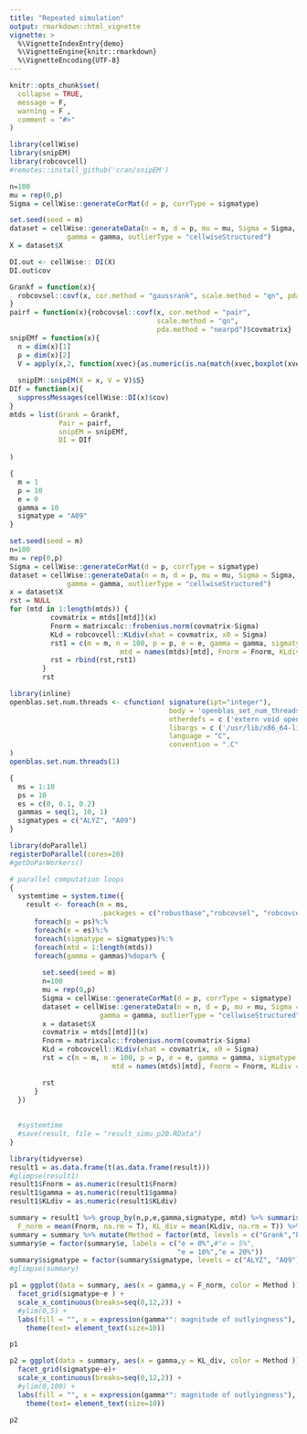 ```yaml
---
title: "Repeated simulation"
output: rmarkdown::html_vignette
vignette: >
  %\VignetteIndexEntry{demo}
  %\VignetteEngine{knitr::rmarkdown}
  %\VignetteEncoding{UTF-8}
---
```


```r
knitr::opts_chunk$set(
  collapse = TRUE, 
  message = F, 
  warning = F , 
  comment = "#>"
)
```

```r
library(cellWise)
library(snipEM)
library(robcovcell)
#remotes::install_github('cran/snipEM')
```


```r
n=100
mu = rep(0,p)
Sigma = cellWise::generateCorMat(d = p, corrType = sigmatype)

set.seed(seed = m)
dataset = cellWise::generateData(n = n, d = p, mu = mu, Sigma = Sigma, perout = e,
              gamma = gamma, outlierType = "cellwiseStructured")
X = dataset$X

DI.out <- cellWise:: DI(X)
DI.out$cov

```

```r

Grankf = function(x){
  robcovsel::covf(x, cor.method = "gaussrank", scale.method = "qn", pda.method = F)$covmatrix
}
pairf = function(x){robcovsel::covf(x, cor.method = "pair", 
                                    scale.method = "qn", 
                                    pda.method = "nearpd")$covmatrix}
snipEMf = function(x){
  n = dim(x)[1]
  p = dim(x)[2]
  V = apply(x,2, function(xvec){as.numeric(is.na(match(xvec,boxplot(xvec,plot=FALSE)$out)))} )
  
  snipEM::snipEM(X = x, V = V)$S}
DIf = function(x){
  suppressMessages(cellWise::DI(x)$cov)
}
mtds = list(Grank = Grankf,
            Pair = pairf,
            snipEM = snipEMf,
            DI = DIf
            
)

```


```r
{
  m = 1
  p = 10
  e = 0
  gamma = 10
  sigmatype = "A09"
}

set.seed(seed = m)
n=100
mu = rep(0,p)
Sigma = cellWise::generateCorMat(d = p, corrType = sigmatype)
dataset = cellWise::generateData(n = n, d = p, mu = mu, Sigma = Sigma, perout = e,
              gamma = gamma, outlierType = "cellwiseStructured")
x = dataset$X
rst = NULL
for (mtd in 1:length(mtds)) {
          covmatrix = mtds[[mtd]](x)
          Fnorm = matrixcalc::frobenius.norm(covmatrix-Sigma)
          KLd = robcovcell::KLdiv(xhat = covmatrix, x0 = Sigma)
          rst1 = c(m = m, n = 100, p = p, e = e, gamma = gamma, sigmatype = sigmatype,
                           mtd = names(mtds)[mtd], Fnorm = Fnorm, KLdiv = KLd)
          rst = rbind(rst,rst1)
        }
        rst
```


```r
library(inline)
openblas.set.num.threads <- cfunction( signature(ipt="integer"),
                                       body = 'openblas_set_num_threads(*ipt);',
                                       otherdefs = c ('extern void openblas_set_num_threads(int);'),
                                       libargs = c ('/usr/lib/x86_64-linux-gnu/openblas-pthread/libblas.so'),
                                       language = "C",
                                       convention = ".C"
)
openblas.set.num.threads(1)
```


```r

{
  ms = 1:10
  ps = 10
  es = c(0, 0.1, 0.2)
  gammas = seq(1, 10, 1)
  sigmatypes = c("ALYZ", "A09")
}

library(doParallel)
registerDoParallel(cores=20)
#getDoParWorkers()

# parallel computation loops
{
  systemtime = system.time({
    result <- foreach(m = ms, 
                      .packages = c("robustbase","robcovsel", "robcovcell"))%:%
      foreach(p = ps)%:%
      foreach(e = es)%:%
      foreach(sigmatype = sigmatypes)%:%
      foreach(mtd = 1:length(mtds))
      foreach(gamma = gammas)%dopar% {
        
        set.seed(seed = m)
        n=100
        mu = rep(0,p)
        Sigma = cellWise::generateCorMat(d = p, corrType = sigmatype)
        dataset = cellWise::generateData(n = n, d = p, mu = mu, Sigma = Sigma, perout = e,
                      gamma = gamma, outlierType = "cellwiseStructured")
        x = dataset$X
        covmatrix = mtds[[mtd]](x)
        Fnorm = matrixcalc::frobenius.norm(covmatrix-Sigma)
        KLd = robcovcell::KLdiv(xhat = covmatrix, x0 = Sigma)
        rst = c(m = m, n = 100, p = p, e = e, gamma = gamma, sigmatype = sigmatype,
                         mtd = names(mtds)[mtd], Fnorm = Fnorm, KLdiv = KLd)

        rst
      }
  })
  
  
  #systemtime
  #save(result, file = "result_simu_p20.RData")
}
```

```r
library(tidyverse)
result1 = as.data.frame(t(as.data.frame(result)))
#glimpse(result1)
result1$Fnorm = as.numeric(result1$Fnorm)
result1$gamma = as.numeric(result1$gamma)
result1$KLdiv = as.numeric(result1$KLdiv)

summary = result1 %>% group_by(n,p,e,gamma,sigmatype, mtd) %>% summarise(
  F_norm = mean(Fnorm, na.rm = T), KL_div = mean(KLdiv, na.rm = T)) %>% ungroup()
summary = summary %>% mutate(Method = factor(mtd, levels = c("Grank","Pearson","MCD",  "OGK", "Pair","snipEM", "snipEM2", "Cellweight", "Cellweight2", "DI", "DDC")))
summary$e = factor(summary$e, labels = c("e = 0%",#"e = 5%",
                                         "e = 10%","e = 20%"))
summary$sigmatype = factor(summary$sigmatype, levels = c("ALYZ", "A09"))
#glimpse(summary)
```


```r

p1 = ggplot(data = summary, aes(x = gamma,y = F_norm, color = Method ))+geom_line()+geom_point()+
  facet_grid(sigmatype~e ) +
  scale_x_continuous(breaks=seq(0,12,2)) +
  #ylim(0,5) +
  labs(fill = "", x = expression(gamma*": magnitude of outlyingness"), y = expression(Fnorm))+ 
    theme(text= element_text(size=10))

p1


```

```r
p2 = ggplot(data = summary, aes(x = gamma,y = KL_div, color = Method ))+geom_line()+geom_point()+
  facet_grid(sigmatype~e)+
  scale_x_continuous(breaks=seq(0,12,2)) +
  #ylim(0,100) +
  labs(fill = "", x = expression(gamma*": magnitude of outlyingness"), y = expression(KLdiv))+ 
    theme(text= element_text(size=10))

p2
```


